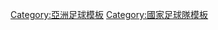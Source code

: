 {{Navbox
| name = 亞洲足聯會員女子足球代表隊
| title = [[亚洲足球联合会|亞洲足聯]]所屬[[國家足球隊列表|國家或者地區女子足球代表隊]]
|listclass = hlist
| list1 =
* [[阿富汗国家女子足球队|阿富汗]]
* [[澳洲國家女子足球隊|澳洲]]
* [[巴林國家女子足球隊|巴林]]
* [[孟加拉國家女子足球隊|孟加拉]]
* [[不丹國家女子足球隊|不丹]]
* [[汶萊國家女子足球隊|汶萊]]
* [[柬埔寨國家女子足球隊|柬埔寨]]
* [[中国国家女子足球队|中國]]
* [[關島女子足球代表隊|關島]]
* [[香港女子足球代表队|香港]]
* [[印度國家女子足球隊|印度]]
* [[印度尼西亞國家女子足球隊|印度尼西亞]]
* [[伊朗國家女子足球隊|伊朗 ]]
* [[伊拉克國家女子足球隊|伊拉克]]
* [[日本國家女子足球隊|日本]]
* [[約旦國家女子足球隊|約旦]]
* [[韩国国家女子足球队|韓國 ]]
* [[朝鮮國家女子足球隊|朝鮮]]
* [[吉爾吉斯國家女子足球隊|吉爾吉斯]]
* [[科威特國家女子足球隊|科威特]]
* [[寮國國家女子足球隊|寮國]]
* [[黎巴嫩國家女子足球隊|黎巴嫩]]
* [[澳門女子足球代表隊|澳門]]
* [[馬來西亞國家女子足球隊|馬來西亞]]
* [[馬爾地夫國家女子足球隊|馬爾地夫]]
* [[蒙古國家女子足球隊|蒙古]]
* [[緬甸國家女子足球隊|緬甸]]
* [[尼泊爾國家女子足球隊|尼泊爾]]
* [[北馬里亞納群島國家女子足球隊|北馬里亞納群島]]†
* [[阿曼國家女子足球隊|阿曼]]
* [[巴基斯坦國家女子足球隊|巴基斯坦]]
* [[巴勒斯坦國家女子足球隊|巴勒斯坦]]
* [[菲律賓國家女子足球隊|菲律賓]]
* [[卡達國家女子足球隊|卡達]]
* [[沙烏地阿拉伯國家女子足球隊|沙烏地阿拉伯]]
* [[新加坡國家女子足球隊|新加坡]]
* [[斯里蘭卡國家女子足球隊|斯里蘭卡]]
* [[敘利亞國家女子足球隊|敘利亞]]
* [[中華台北女子足球代表隊|中華台北]]
* [[塔吉克國家女子足球隊|塔吉克]]
* [[泰國國家女子足球隊|泰國]]
* [[東帝汶國家女子足球隊|東帝汶]]
* [[土庫曼國家女子足球隊|土庫曼]]
* [[阿拉伯聯合大公國國家女子足球隊|阿拉伯聯合大公國]]
* [[烏茲別克國家女子足球隊|烏茲別克]]
* [[越南國家女子足球隊|越南]]
* [[葉門國家女子足球隊|葉門]]

<small>† 臨時準會員 - 不是國際足總的會員</small>
}}<noinclude>
[[Category:亞洲足球模板]]
[[Category:國家足球隊模板]]
</noinclude>